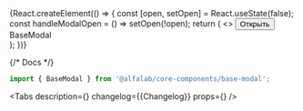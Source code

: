 


<Meta title='Components/BaseModal' component={BaseModal} id='BaseModal' />

<Story name='BaseModal'>
    {React.createElement(() => {
        const [open, setOpen] = React.useState(false);
        const handleModalOpen = () => setOpen(!open);
        return (
            <>
                <Button type='button' size='xs' onClick={handleModalOpen}>
                    Открыть
                </Button>
                <BaseModal open={open} onClose={handleModalOpen}>
                    <div style={{ padding: '100px' }}>BaseModal</div>
                </BaseModal>
            </>
        );
    })}
</Story>

{/* Docs */}

<ComponentHeader
    name='BaseModal'
    version={packageJson.version}
    package='@alfalab/core-components/base-modal'
/>

```jsx
import { BaseModal } from '@alfalab/core-components/base-modal';
```

<Tabs
    description={<Description />}
    changelog={<Markdown>{Changelog}</Markdown>}
    props={<ArgsTable of={BaseModalTS} />}
/>
